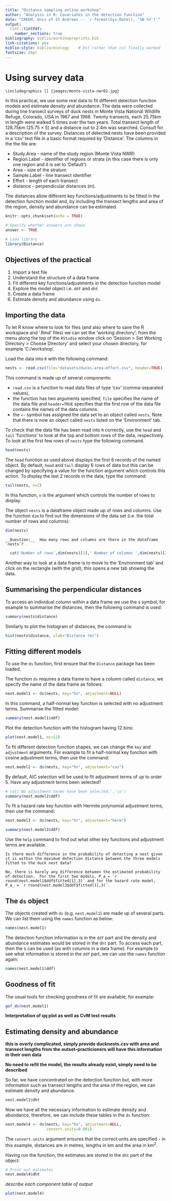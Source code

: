 ```yaml
---
title: "Distance sampling online workshop"
author: "Analysis in R: Covariates in the detection function"
date: "CREEM, Univ of St Andrews -- `r format(Sys.Date(), '%B %Y')`"
output:  
  tint::tintPdf:
    number_sections: true
bibliography: biblio/workshopreprints.bib
link-citations: yes
biblio-style: biblio/ecology    # bst rather than csl finally worked
fontsize: 10pt
---
```


# Using survey data

```marginfigure
\includegraphics [] {images/monte-vista-nwr02.jpg}
```
In this practical, we use some real data to fit different detection function models and estimate density and abundance. The data were collected during line transect surveys of duck nests in Monte Vista National Wildlife Refuge, Colorado, USA in 1967 and 1968. Twenty transects, each 25.75km in length were walked 5 times over the two years.  Total transect length of 128.75km (25.75 $\times$ 5) and a distance out to 2.4m was searched.  Consult \citet{anderson_posphala} for a description of the survey.  Distances of detected nests have been provided in a 'csv' text file in a basic format required by 'Distance'. The columns in the the file are:

- Study.Area - name of the study region (Monte Vista NWR)
- Region.Label - identifier of regions or strata (in this case there is only one region and it is set to 'Default')
- Area - size of the stratum
- Sample.Label - line transect identifier
- Effort - length of each transect
- distance - perpendicular distances (m).

The distances allow different key functions/adjustments to be fitted in the detection function model and, by including the transect lengths and area of the region, density and abundance can be estimated.

```r
knitr::opts_chunk$set(echo = TRUE)

# Specify whether answers are shown
answer <- TRUE

# Load library
library(Distance)
```
## Objectives of the practical

1. Import a text file
1. Understand the structure of a data frame
1. Fit different key functions/adjustments in the detection function model
1. Explore the model object i.e. `ddf` and `dht`  
1. Create a data frame
1. Estimate density and abundance using `ds`.

## Importing the data

To let R \citep{r_language} know where to look for files (and also where to save the R workspace and '.Rmd' files) we can set the 'working directory'; from the menu along the top of the `RStudio` window click on 'Session > Set Working Directory > Choose Directory' and select your chosen directory, for example 'C:/workshop'.  

Load the data into `R` with the following command:

```r
nests <- read.csv(file="datasets/ducks-area-effort.csv", header=TRUE)
```

This command is made up of several components:

- `read.csv` is a function to read data files of type 'csv' (comma-separated values),
- the function has two arguments specified; `file` specifies the name of the data file and `header=TRUE` specifies that the first row of the data file contains the names of the data columns. 
- the `<-` symbol has assigned the data set to an object called `nests`. Note that there is now an object called `nests` listed on the 'Environment' tab.

To check that the data file has been read into `R` correctly, use the `head` and `tail` 'functions' to look at the top and bottom rows of the data, respectively. To look at the first few rows of `nests` type the following command.

```r
head(nests)
```

The `head` function as used above displays the first 6 records of the named object. By default, `head` and `tail` display 6 rows of data but this can be changed by specifying a value for the function argument which controls this action. To display the last 2 records in the data, type the command:

```r
tail(nests, n=2)
```

In this function, `n` is the argument which controls the number of rows to display.

The object `nests` is a dataframe object made up of rows and columns. Use the function `dim` to find out the dimensions of the data set (i.e. the total number of rows and columns):

```r
dim(nests)
```

```marginfigure
__Question:__  How many rows and columns are there in the dataframe `nests`?
```

```r
  cat('Number of rows',dim(nests)[1],' Number of columns ',dim(nests)[2])
```

Another way to look at a data frame is to move to the 'Environment tab' and click on the rectangle (with the grid); this opens a new tab showing the data.

## Summarising the perpendicular distances

To access an individual column within a data frame we use the `$` symbol, for example to summarise the distances, then the following command is used:

```r
summary(nests$distance)
```

Similarly to plot the histogram of distances, the command is:

```r
hist(nests$distance, xlab="Distance (m)")
```

## Fitting different models

To use the `ds` function, first ensure that the `Distance` package \citep{distance_pkg} has been loaded.

The function `ds` requires a data frame to have a column called `distance`, we   specify the name of the data frame as follows:

```r
nest.model1 <- ds(nests, key="hn", adjustment=NULL)
```

In this command, a half-normal key function is selected with no adjustment terms. Summarise the fitted model:

```r
summary(nest.model1$ddf)
```

Plot the detection function with the histogram having 12 bins:

```r
plot(nest.model1, nc=12)
```

To fit different detection function shapes, we can change the `key` and `adjustment` arguments. For example to fit a half-normal key function with cosine adjustment terms, then use the command:

```r
nest.model2 <- ds(nests, key="hn", adjustment="cos")
```

By default, AIC selection will be used to fit adjustment terms of up to order 5. Have any adjustment terms been selected?  

```r
# cat('No adjustment terms have been selected.','\n')
summary(nest.model2$ddf)
```

To fit a hazard rate key function with Hermite polynomial adjustment terms, then use the command:

```r
nest.model3 <- ds(nests, key="hr", adjustment="herm")
```

```r
summary(nest.model3$ddf)
```

Use the `help` command to find out what other key functions and adjustment terms are available.

```marginfigure
Is there much difference in the probability of detecting a nest given it is within the maximum detection distance between the three models fitted to the duck nest data?
```

```marginfigure
No, there is barely any difference between the estimated probability of detection.  For the first two models, P_a_= `r round(nest.model1$ddf$fitted[1],3)` and for the hazard rate model, P_a_ = `r round(nest.model3$ddf$fitted[1],3)`.
```

## The `ds` object

The objects created with `ds` (e.g. `nest.model1`) are made up of several parts. We can list them using the `names` function as below:

```r
names(nest.model1)
```

The detection function information is in the `ddf` part and the density and abundance estimates would be stored in the `dht` part. To access each part, then the `$` can be used (as with columns in a data frame). For example to see what information is stored in the `ddf` part, we can use the `names` function again:

```r
names(nest.model1$ddf)
```

## Goodness of fit

The usual tools for checking goodness of fit are available, for example:

```r
gof_ds(nest.model1)
```


**Interpretation of qq plot as well as CvM test results**

## Estimating density and abundance

**this is overly complicated, simply provide ducknests.csv with area and transect lengths from the outset--practicioners will have this information in their own data**

**No need to refit the model, the results already exist, simply need to be described**

So far, we have concentrated on the detection function but, with more information such as transect lengths and the area of the region, we can estimate density and abundance. 
<!--
This information can be included in the text file along with the distances but this would involve repeating some information and so `Distance` also uses a series of linked tables. Even though it is a bit more work, we will use the latter approach and illustrate a few more R commands along the way.

The tables are linked with columns that have reserved names: the column called `distance` is the reserved name for the perpendicular distances. The other columns (e.g. `Region.Label`, `Sample.Label`) are also reserved names and these are used to link to other tables.

`Sample.Label` contains the transect identifier, the values can be listed using the `unique` function:

```r
unique(nests$Sample.Label)
```

We can create a data frame containing the names of the transects (sample) and search effort and also the name of the region. In this example, there was only one region and the effort was the same for all transects (128.75km) and so this information gets repeated.

```r
nests.sample <- data.frame(Region.Label=rep("Default", times=20),
                           Sample.Label=1:20, Effort=rep(128.75, times=20))
```

Let's see what has this done:

```r
head(nests.sample)
```
There is only one region and so the region table is trivial - for the purposes of this practical, we assume that the area of the region was 50km$^2$.

```r
nests.region <- data.frame(Region.Label="Default", Area=50)
```
Let's look at this data frame:

```r
nests.region
```

The final table required is for the observations: some of the necessary information is in `nests` and so we can select these columns from `nests` and add a unique identifier for each detected nest as follows:

```r
# Select necessary columns
nests.obs <- nests[ ,2:3]
# Create unique identifier
nests.obs$object <- 1:534
```

Check what this has done. Why does `object` go from 1 to 534?

```r
head(nests.obs)
```

-->



```r
nest.model1$dht
```


Now we have all the necessary information to estimate density and abundance, therefore, we can include these tables in the `ds` function:

```r
nest.model4 <- ds(nests, key="hn", adjustment=NULL, 
                  convert.units=0.001)
```

The `convert.units` argument ensures that the correct units are specified - in this example, distances are in metres, lengths in km and the area in km$^2$.

Having run the function, the estimates are stored in the `dht` part of the object:

```r
# Print out estimates
nest.model4$dht
```

_describe each component table of output_

```r
plot(nest.model4)
```

\nocite{buckland_distance_2015}


